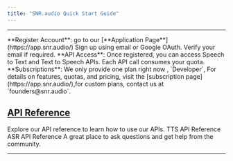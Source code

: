 ```yaml
---
title: "SNR.audio Quick Start Guide"
---
```


---

<Card color = "#ca8b04">
 <Steps>
   <Step>
    **Register Account**: go to our [**Application Page**](https://app.snr.audio/) Sign up using email or Google OAuth. Verify your email if required.
   </Step>
   <Step>
     **API Access**: Once registered, you can access Speech to Text and Text to Speech APIs. Each API call consumes your quota.
   </Step>
  <Step>
   **Subscriptions**: We only provide one plan right now , `Developer`, For details on features, quotas, and pricing, visit the [subscription page](https://app.snr.audio/),for custom plans, contact us at `founders@snr.audio`.
  </Step>
 </Steps>
</Card>





## [API Reference](/api-reference)
<CardGroup cols={2}>
  <Card title="API Reference" icon="book-open-cover" href="/api-reference/endpoint/get-speaker">
    Explore our API reference to learn how to use our APIs.
  </Card>
  <Card title="Speech to Text API" icon="microphone" href="/api-reference/endpoint/speech-synthesis">
    TTS API Reference
  </Card>
  <Card title="Text to Speech API" icon="volume" href="/api-reference/endpoint/transcribe-audio">
   ASR API Reference
  </Card>
  <Card title="Join Our Community" icon="discord" href="https://discord.gg/4TExfxaTF9">
    A great place to ask questions and get help from the community.
  </Card>
</CardGroup>

---



